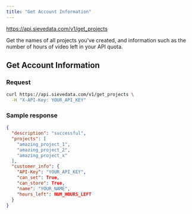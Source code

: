 ```yaml
---
title: "Get Account Information"
---
```



<Request method="GET">https://api.sievedata.com/v1/get_projects</Request>

Get the names of all projects you've created, and information such as the number of hours of video left in your API quota.

## Get Account Information

### Request

```bash Terminal
curl https://api.sievedata.com/v1/get_projects \
  -H "X-API-Key: YOUR_API_KEY"
```

### Sample response

```json
{
  "description": "successful",
  "projects": [
    "amazing_project_1",
    "amazing_project_2",
    "amazing_project_x"
  ],
  "customer_info": {
    "API-Key": "YOUR_API_KEY",
    "can_set": True,
    "can_store": True,
    "name": "YOUR_NAME",
    "hours_left": NUM_HOURS_LEFT
  }
}
```